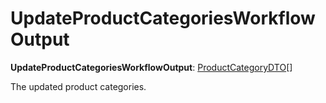 
# UpdateProductCategoriesWorkflowOutput

 **UpdateProductCategoriesWorkflowOutput**: [ProductCategoryDTO](../../../product/interfaces/product.ProductCategoryDTO/page.mdx)[]

The updated product categories.
